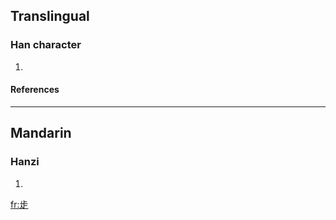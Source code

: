 ==Translingual==
===Han character===
{{Han char|rn=77|rad=止|as=04|sn=8|four=|canj=XX卜中一 (XXYLM), 卜中一人 (YLMO)}}
# {{defn|Han|sort=止04}}
====References====
{{Han ref|kx=0576.040|dkj=16277|dj=0966.040|hdz=21441.010|uh=6B68|ud=27496}}

----
==Mandarin==
===Hanzi===
{{cmn-hanzi|pin=[[bù]] (bu4)|wg=pu<sup>4</sup>}}
# {{defn|Mandarin}}

[[fr:歨]]